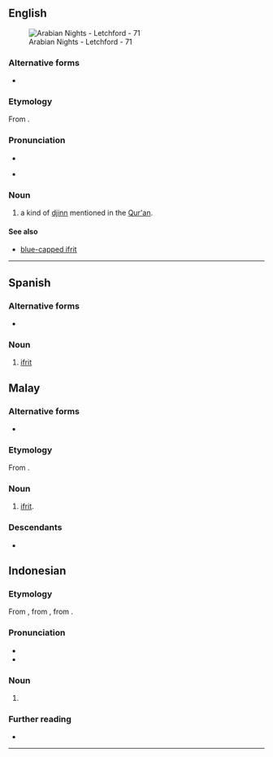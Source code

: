 ==English==
{{wp}}
[[File:Arabian Nights - Letchford - 71.jpg|thumb|Arabian Nights - Letchford - 71]]

===Alternative forms===
* {{alter|en|'ifrit|ʿifrīt|'afreet|'afret|'afrit|'efreet|'efret|'efrit|'ifreet|'ifret|afreet|afret|afrit|efreet|efret|efrit|ifreet|ifret|ifriet|ifrite}}

===Etymology===
From {{bor|en|ar|عِفْرِيت}}.

===Pronunciation===
* {{IPA|en|/ɪˈfɹiːt/}}
* {{a|nonstandard|spelling pronunciation}} {{IPA|en|/ˈɪf.ɹɪt/}}

===Noun===
{{en-noun}}

# {{lb|en|Islamic mythology}} a kind of [[djinn]] mentioned in the [[Qur'an]].

====See also====
* [[blue-capped ifrit]]

{{c|en|Islam}}

----

==Spanish==
{{wikipedia|lang=es}}

===Alternative forms===
* {{alter|en|'ifrit|ʿifrīt|'afreet|'afret|'afrit|'efreet|'efret|'efrit|'ifreet|'ifret|afreet|afret|afrit|efreet|efret|efrit|ifreet|ifret|ifriet|ifrite}}

===Noun===
{{es-noun|m}}

# {{lb|es|Islamic mythology}} [[#English|ifrit]]

{{C|es|Folklore|Islam|Mythological creatures}}

==Malay==
===Alternative forms===
* {{alter|en|'ifrit|ʿifrīt|'afreet|'afret|'afrit|'efreet|'efret|'efrit|'ifreet|'ifret|afreet|afret|afrit|efreet|efret|efrit|ifreet|ifret|ifriet|ifrite}}

===Etymology===
From {{bor|ms|ar|عِفْرِيت}}.

===Noun===
{{ms-noun|j=عفريت}}

# {{lb|ms|Islamic mythology}} [[ifrit]].

===Descendants===
* {{descendant|id|ifrit}}

==Indonesian==

===Etymology===
From {{inh|id|ms|ifrit}}, from {{inh|id|ms-cla|ifrit}}, from {{der|id|ar|عِفْرِيت}}.

===Pronunciation===
* {{IPA|id|[ˈɪfrɪt̚]}}
* {{hyphenation|id|if|rit}}

===Noun===
{{id-noun}}

# {{lb|id|Islam}} {{l|en|ifrit}}

===Further reading===
* {{R:KBBI Daring}}

----